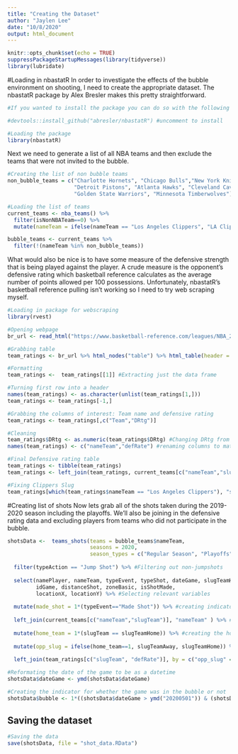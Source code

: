 ```yaml
---
title: "Creating the Dataset"
author: "Jaylen Lee"
date: "10/8/2020"
output: html_document
---
```


```r
knitr::opts_chunk$set(echo = TRUE)
suppressPackageStartupMessages(library(tidyverse))
library(lubridate)
```

#Loading in nbastatR
In order to investigate the effects of the bubble environment on shooting, I need to create the appropriate dataset. The nbastatR package by Alex Bresler makes this pretty straightforward. 

```r
#If you wanted to install the package you can do so with the following command

#devtools::install_github("abresler/nbastatR") #uncomment to install

#Loading the package
library(nbastatR)
```

Next we need to generate a list of all NBA teams and then exclude the teams that were not invited to the bubble. 

```r
#Creating the list of non bubble teams
non_bubble_teams = c("Charlotte Hornets", "Chicago Bulls","New York Knicks",
                     "Detroit Pistons", "Atlanta Hawks", "Cleveland Cavaliers",
                     "Golden State Warriors", "Minnesota Timberwolves")

#Loading the list of teams
current_teams <- nba_teams() %>%
  filter(isNonNBATeam==0) %>%
  mutate(nameTeam = ifelse(nameTeam == "Los Angeles Clippers", "LA Clippers", nameTeam ))

bubble_teams <- current_teams %>%
  filter(!(nameTeam %in% non_bubble_teams))
```


What would also be nice is to have some measure of the defensive strength that is being played against the player. A crude measure is the opponent's defensive rating which basketball reference calculates as the average number of points allowed per 100 possessions. Unfortunately, nbastatR's basketball reference pulling isn't working so I need to try web scraping myself. 

```r
#Loading in package for webscraping
library(rvest)

#Opening webpage
br_url <- read_html("https://www.basketball-reference.com/leagues/NBA_2020_ratings.html")

#Grabbing table
team_ratings <- br_url %>% html_nodes("table") %>% html_table(header = T)

#Formatting
team_ratings <-  team_ratings[[1]] #Extracting just the data frame

#Turning first row into a header
names(team_ratings) <- as.character(unlist(team_ratings[1,]))
team_ratings <- team_ratings[-1,]

#Grabbing the columns of interest: Team name and defensive rating
team_ratings <- team_ratings[,c("Team","DRtg")]

#Cleaning
team_ratings$DRtg <- as.numeric(team_ratings$DRtg) #Changing DRtg from character to numeric attribute
names(team_ratings) <- c("nameTeam","defRate") #renaming columns to match previous table

#Final Defensive rating table
team_ratings <- tibble(team_ratings)
team_ratings <- left_join(team_ratings, current_teams[c("nameTeam","slugTeam")], "nameTeam")

#Fixing Clippers Slug
team_ratings[which(team_ratings$nameTeam == "Los Angeles Clippers"), "slugTeam"] = "LAC"
```

#Creating list of shots
Now lets grab all of the shots taken during the 2019-2020 season including the playoffs. We'll also be joining in the defensive rating data and excluding players from teams who did not participate in the bubble.

```r
shotsData <-  teams_shots(teams = bubble_teams$nameTeam,
                          seasons = 2020, 
                          season_types = c("Regular Season", "Playoffs")) %>% #Grabbing data
  
  filter(typeAction == "Jump Shot") %>% #Filtering out non-jumpshots
  
  select(namePlayer, nameTeam, typeEvent, typeShot, dateGame, slugTeamHome, slugTeamAway,
         idGame, distanceShot, zoneBasic, isShotMade,
         locationX, locationY) %>% #Selecting relevant variables
  
  mutate(made_shot = 1*(typeEvent=="Made Shot")) %>% #creating indicator for made shots
  
  left_join(current_teams[c("nameTeam","slugTeam")], "nameTeam" ) %>% #joining in the shortened team names
  
  mutate(home_team = 1*(slugTeam == slugTeamHome)) %>% #creating the hometeam indicator
  
  mutate(opp_slug = ifelse(home_team==1, slugTeamAway, slugTeamHome)) %>% #Creating opponent variable
  
  left_join(team_ratings[c("slugTeam", "defRate")], by = c("opp_slug" = "slugTeam")) #Adding defensive ratings for opponents

#Reformating the date of the game to be as a datetime 
shotsData$dateGame <- ymd(shotsData$dateGame)

#Creating the indicator for whether the game was in the bubble or not
shotsData$bubble <- 1*((shotsData$dateGame > ymd("20200501")) & (shotsData$dateGame < ymd("20201020")))

```

## Saving the dataset
```r
#Saving the data
save(shotsData, file = "shot_data.RData")
```



